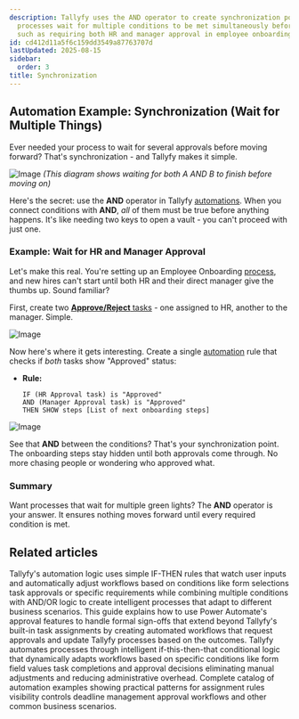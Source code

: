 ```yaml
---
description: Tallyfy uses the AND operator to create synchronization points where
  processes wait for multiple conditions to be met simultaneously before proceeding
  such as requiring both HR and manager approval in employee onboarding workflows.
id: cd412d11a5f6c159dd3549a87763707d
lastUpdated: 2025-08-15
sidebar:
  order: 3
title: Synchronization
---
```


## Automation Example: Synchronization (Wait for Multiple Things)

Ever needed your process to wait for several approvals before moving forward? That's synchronization - and Tallyfy makes it simple.

![Image](https://tallyfy.com/wp-content/uploads/BPMN-image19.png)
*(This diagram shows waiting for both A AND B to finish before moving on)*

Here's the secret: use the **AND** operator in Tallyfy [automations](/products/pro/documenting/templates/automations/). When you connect conditions with **AND**, *all* of them must be true before anything happens. It's like needing two keys to open a vault - you can't proceed with just one.

### Example: Wait for HR and Manager Approval

Let's make this real. You're setting up an Employee Onboarding [process](/products/pro/tracking-and-tasks/processes/), and new hires can't start until both HR and their direct manager give the thumbs up. Sound familiar?

First, create two [**Approve/Reject** tasks](/products/pro/tracking-and-tasks/tasks/what-types-of-tasks-can-i-create-with-tallyfy/#approvereject) - one assigned to HR, another to the manager. Simple.

![Image](https://screenshots.tallyfy.com/tallyfy/pro/desktop-light-hrmanager-approval-synchronization.png)

Now here's where it gets interesting. Create a single [automation](/products/pro/documenting/templates/automations/) rule that checks if *both* tasks show "Approved" status:

- **Rule:**
  ```
  IF (HR Approval task) is "Approved"
  AND (Manager Approval task) is "Approved"
  THEN SHOW steps [List of next onboarding steps]
  ```

![Image](https://screenshots.tallyfy.com/tallyfy/pro/desktop-light-hrmanager-automation-synchronization.png)

See that **AND** between the conditions? That's your synchronization point. The onboarding steps stay hidden until both approvals come through. No more chasing people or wondering who approved what.

### Summary

Want processes that wait for multiple green lights? The **AND** operator is your answer. It ensures nothing moves forward until every required condition is met.


## Related articles
<CardGrid>
<LinkTitleCard header="<b>Automations > Logic operations explained</b>" href="/products/pro/documenting/templates/automations/logic-explained/" > Tallyfy's automation logic uses simple IF-THEN rules that watch user inputs and automatically adjust workflows based on conditions like form selections task approvals or specific requirements while combining multiple conditions with AND/OR logic to create intelligent processes that adapt to different business scenarios. </LinkTitleCard>
<LinkTitleCard header="<b>Power Automate > Building approval workflows with Power Automate</b>" href="/products/pro/integrations/middleware/power-automate/building-approval-workflows-with-power-automate/" > This guide explains how to use Power Automate's approval features to handle formal sign-offs that extend beyond Tallyfy's built-in task assignments by creating automated workflows that request approvals and update Tallyfy processes based on the outcomes. </LinkTitleCard>
<LinkTitleCard header="<b>Tutorials > Create an automation</b>" href="/products/pro/tutorials/how-can-tallyfy-automate-and-streamline-my-processes/" > Tallyfy automates processes through intelligent if-this-then-that conditional logic that dynamically adapts workflows based on specific conditions like form field values task completions and approval decisions eliminating manual adjustments and reducing administrative overhead. </LinkTitleCard>
<LinkTitleCard header="<b>Automations > Examples</b>" href="/products/pro/documenting/templates/automations/examples/" > Complete catalog of automation examples showing practical patterns for assignment rules visibility controls deadline management approval workflows and other common business scenarios. </LinkTitleCard>
</CardGrid>
